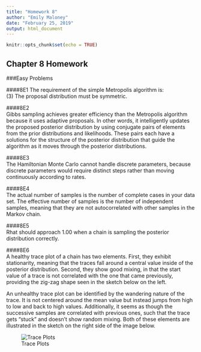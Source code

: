 ```yaml
---
title: "Homework 8"
author: "Emily Maloney"
date: "February 25, 2019"
output: html_document
---
```


```r
knitr::opts_chunk$set(echo = TRUE)
```

## Chapter 8 Homework  

###Easy Problems  

####8E1
The requirement of the simple Metropolis algorithm is:  
(3) The proposal distribution must be symmetric.  

####8E2  
Gibbs sampling achieves greater efficiency than the Metropolis algorithm because it uses adaptive proposals. In other words, it intelligently updates the proposed posterior distribution by using conjugate pairs of elements from the prior distributions and likelihoods. These pairs each have a solutions for the structure of the posterior distribution that guide the algorithm as it moves through the posterior distributions.  

####8E3  
The Hamiltonian Monte Carlo cannot handle discrete parameters, because discrete parameters would require distinct steps rather than moving continuously according to rates.  

####8E4  
The actual number of samples is the number of complete cases in your data set. The effective number of samples is the number of independent samples, meaning that they are not autocorrelated with other samples in the Markov chain.   

####8E5  
Rhat should approach 1.00 when a chain is sampling the posterior distribution correctly.  

####8E6  
A healthy trace plot of a chain has two elements. First, they exhibit stationarity, meaning that the traces fall around a central value inside of the posterior distribution. Second, they show good mixing, in that the start value of a trace is not correlated with the one that came previously, providing the zig-zag shape seen in the sketch below on the left.  

An unhealthy trace plot can be identified by the wandering nature of the trace. It is not centered around the mean value but instead jumps from high to low and back to high values. Additionally, it seems as though the successive samples are correlated with previous ones, such that the trace gets "stuck" and doesn't show random mixing. Both of these elements are illustrated in the sketch on the right side of the image below. 

![Trace Plots](trace_plots.jpg)
